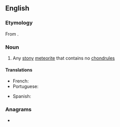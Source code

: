 ==English==

===Etymology===
From {{prefix|en|a|chondrite}}.

===Noun===
{{wikipedia}}
{{en-noun}}

# Any [[stony]] [[meteorite]] that contains no [[chondrule]]s

====Translations====
{{trans-top|stony meteorite that contains no chondrules}}
* French: {{t|fr|achondrite|f}}
* Portuguese: {{t|pt|acondrito|m}}
{{trans-mid}}
* Spanish: {{t|es|acondrita|f}}
{{trans-bottom}}

===Anagrams===
* {{anagrams|en|a=acdehinort|ditrochean}}